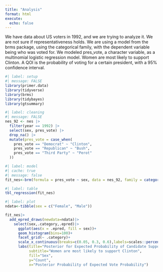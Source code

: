 ```yaml
---
title: "Analysis"
format: html
execute:
  echo: false
---
```


We have data about US voters in 1992, and we are trying to analyze it. We are not sure if representativeness holds. We are using a model from the brms package, using the categorical family, with the dependent variable being who was voted for. We modeled pres_vote, a character variable, as a multinomial logistic regression model. Women are most likely to support Clinton. A QOI is the probability of voting for a certain president, with a 95% confidence interval.

```r
#| label: setup
#| message: FALSE
library(primer.data)
library(tidyverse)
library(brms)
library(tidybayes)
library(gtsummary)
```

```r
#| label: cleaning
#| message: FALSE
nes_92 <- nes |> 
  filter(year == 1992) |> 
  select(sex, pres_vote) |> 
  drop_na() |> 
  mutate(pres_vote = case_when(
    pres_vote == "Democrat" ~ "Clinton",
    pres_vote == "Republican" ~ "Bush",
    pres_vote == "Third Party" ~ "Perot"
  ))
```

```r
#| label: model
#| cache: true
#| message: false
fit_nes<-brm(formula = pres_vote ~ sex, data = nes_92, family = categorical(), silent = 2, refresh = 0, seed = 76)
```

```r
#| label: table
tbl_regression(fit_nes)
```

```r
#| label: plot
ndata<-tibble(sex = c("Female", "Male"))

fit_nes|>
  add_epred_draws(newdata=ndata)|>
    select(sex,.category,.epred)|>
      ggplot(aes(x = .epred, fill = sex))+
      geom_histogram(bins=100)+
      facet_grid(~ .category)+
      scale_x_continuous(breaks=c(0.05, 0.3, 0.6),labels=scales::percent_format())+
      labs(title="Posterior for Expected Probability of Candidate Support Among Women",
           subtitle="Women are most likely to support Clinton",
           fill="Sex",
           y="Count",
           x="Posterior Probability of Expected Vote Probability")
```
